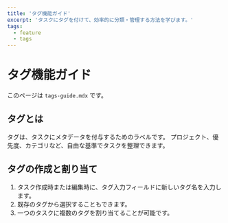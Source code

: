 ```yaml
---
title: 'タグ機能ガイド'
excerpt: 'タスクにタグを付けて、効率的に分類・管理する方法を学びます。'
tags:
  - feature
  - tags
---
```


# タグ機能ガイド

このページは `tags-guide.mdx` です。

## タグとは

タグは、タスクにメタデータを付与するためのラベルです。
プロジェクト、優先度、カテゴリなど、自由な基準でタスクを整理できます。

## タグの作成と割り当て

1.  タスク作成時または編集時に、タグ入力フィールドに新しいタグ名を入力します。
2.  既存のタグから選択することもできます。
3.  一つのタスクに複数のタグを割り当てることが可能です。 